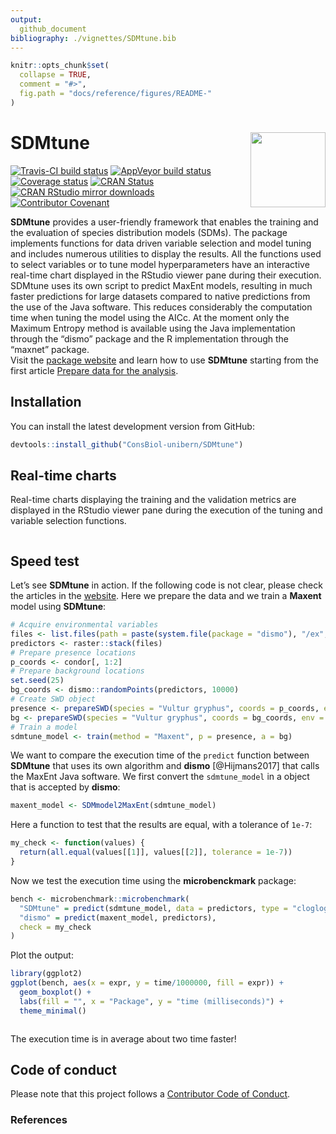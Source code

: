 ```yaml
---
output:
  github_document
bibliography: ./vignettes/SDMtune.bib
---
```


<!-- README.md is generated from README.Rmd. Please edit that file -->

```r
knitr::opts_chunk$set(
  collapse = TRUE,
  comment = "#>",
  fig.path = "docs/reference/figures/README-"
)
```

# SDMtune <img src="man/figures/logo.svg" align="right" alt="" width="120" />

[![Travis-CI build status](https://travis-ci.org/ConsBiol-unibern/SDMtune.svg?branch=master)](https://travis-ci.org/ConsBiol-unibern/SDMtune)
[![AppVeyor build status](https://ci.appveyor.com/api/projects/status/github/sgvignali/SDMtune?branch=master&svg=true)](https://ci.appveyor.com/project/sgvignali/SDMtune)
[![Coverage status](https://codecov.io/gh/ConsBiol-unibern/SDMtune/branch/master/graph/badge.svg)](https://codecov.io/github/ConsBiol-unibern/SDMtune?branch=master)
[![CRAN Status](https://www.r-pkg.org/badges/version/SDMtune)](https://cran.r-project.org/package=SDMtune)
[![CRAN RStudio mirror downloads](http://cranlogs.r-pkg.org/badges/grand-total/SDMtune)](http://www.r-pkg.org/pkg/SDMtune)
[![Contributor Covenant](https://img.shields.io/badge/Contributor%20Covenant-v1.4%20adopted-ff69b4.svg)](.github/CODE_OF_CONDUCT.md)

**SDMtune** provides a user-friendly framework that enables the training and the evaluation of species distribution models (SDMs). The package implements functions for data driven variable selection and model tuning and includes numerous utilities to display the results. All the functions used to select variables or to tune model hyperparameters have an interactive real-time chart displayed in the RStudio viewer pane during their execution. SDMtune uses its own script to predict MaxEnt models, resulting in much faster predictions for large datasets compared to native predictions from the use of the Java software. This reduces considerably the computation time when tuning the model using the AICc. At the moment only the Maximum Entropy method is available using the Java implementation through the “dismo” package and the R implementation through the “maxnet” package.  
Visit the [package website](https://consbiol-unibern.github.io/SDMtune/) and learn how to use **SDMtune** starting from the first article [Prepare data for the analysis](https://consbiol-unibern.github.io/SDMtune/articles/articles/prepare_data.html).

## Installation

You can install the latest development version from GitHub:

```r
devtools::install_github("ConsBiol-unibern/SDMtune")
```

## Real-time charts

Real-time charts displaying the training and the validation metrics are displayed in the RStudio viewer pane during the execution of the tuning and variable selection functions.

<div style="text-align: center"><img src="man/figures/realtime-chart.gif" alt="" /></div>

## Speed test

Let's see **SDMtune** in action. If the following code is not clear, please check the articles in the [website](https://consbiol-unibern.github.io/SDMtune/). Here we prepare the data and we train a **Maxent** model using **SDMtune**:
<!-- The next code is not evaluated because MaxEnt jar file is bundled in the package and Travis will not execute it! --> 
<!-- the plot is saved as an image in the man/figures forlder --> 
```r
# Acquire environmental variables
files <- list.files(path = paste(system.file(package = "dismo"), "/ex", sep = ""), pattern = "grd", full.names = TRUE)
predictors <- raster::stack(files)
# Prepare presence locations
p_coords <- condor[, 1:2]
# Prepare background locations
set.seed(25)
bg_coords <- dismo::randomPoints(predictors, 10000)
# Create SWD object
presence <- prepareSWD(species = "Vultur gryphus", coords = p_coords, env = predictors, categorical = "biome")
bg <- prepareSWD(species = "Vultur gryphus", coords = bg_coords, env = predictors, categorical = "biome")
# Train a model
sdmtune_model <- train(method = "Maxent", p = presence, a = bg)
```

We want to compare the execution time of the `predict` function between **SDMtune** that uses its own algorithm and **dismo** [@Hijmans2017] that calls the MaxEnt Java software. We first convert the `sdmtune_model` in a object that is accepted by **dismo**:
```r
maxent_model <- SDMmodel2MaxEnt(sdmtune_model)
```

Here a function to test that the results are equal, with a tolerance of `1e-7`:
```r
my_check <- function(values) {
  return(all.equal(values[[1]], values[[2]], tolerance = 1e-7))
}
```

Now we test the execution time using the **microbenckmark** package:
```r
bench <- microbenchmark::microbenchmark(
  "SDMtune" = predict(sdmtune_model, data = predictors, type = "cloglog"),
  "dismo" = predict(maxent_model, predictors),
  check = my_check
)
```

Plot the output:
```r
library(ggplot2)
ggplot(bench, aes(x = expr, y = time/1000000, fill = expr)) +
  geom_boxplot() +
  labs(fill = "", x = "Package", y = "time (milliseconds)") +
  theme_minimal()
```
<div style="text-align: center"><img src="man/figures/bench.png" alt="" /></div>

The execution time is in average about two time faster!

## Code of conduct

Please note that this project follows a [Contributor Code of Conduct](.github/CODE_OF_CONDUCT.md).

### References

